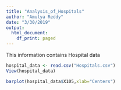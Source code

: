 ```yaml
---
title: "Analysis_of_Hospitals"
author: "Amulya Reddy"
date: "3/30/2019"
output:
  html_document:
    df_print: paged
---
```


This information contains Hospital data
```r
hospital_data <- read.csv("Hospitals.csv")
View(hospital_data)
```

```r
barplot(hospital_data$X105,xlab="Centers")
```